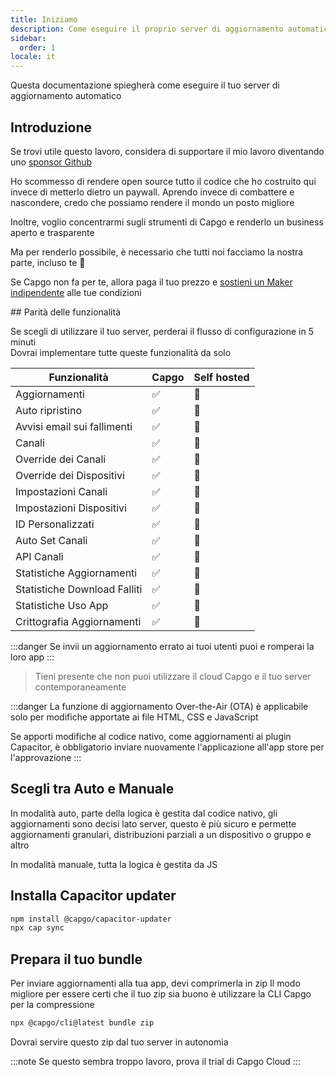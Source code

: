 ```yaml
---
title: Iniziamo
description: Come eseguire il proprio server di aggiornamento automatico
sidebar:
  order: 1
locale: it
---
```



Questa documentazione spiegherà come eseguire il tuo server di aggiornamento automatico

## Introduzione

Se trovi utile questo lavoro, considera di supportare il mio lavoro diventando uno [sponsor Github](https://githubcom/sponsors/riderx)

Ho scommesso di rendere open source tutto il codice che ho costruito qui invece di metterlo dietro un paywall. Aprendo invece di combattere e nascondere, credo che possiamo rendere il mondo un posto migliore

Inoltre, voglio concentrarmi sugli strumenti di Capgo e renderlo un business aperto e trasparente

Ma per renderlo possibile, è necessario che tutti noi facciamo la nostra parte, incluso te 🥹

Se Capgo non fa per te, allora paga il tuo prezzo e [sostieni un Maker indipendente](https://githubcom/sponsors/riderx) alle tue condizioni

<LinkCard title="Considera di Contribuire" href="/docs/plugin/self-hosted/contributing/"/>
## Parità delle funzionalità

Se scegli di utilizzare il tuo server, perderai il flusso di configurazione in 5 minuti\
Dovrai implementare tutte queste funzionalità da solo


| Funzionalità             | Capgo | Self hosted |
| ------------------------ | ----- | ----------- |
| Aggiornamenti           | ✅     | 🚧         |
| Auto ripristino         | ✅     | 🚧         |
| Avvisi email sui fallimenti | ✅     | 🚧         |
| Canali                  | ✅     | 🚧         |
| Override dei Canali     | ✅     | 🚧         |
| Override dei Dispositivi | ✅     | 🚧         |
| Impostazioni Canali     | ✅     | 🚧         |
| Impostazioni Dispositivi| ✅     | 🚧         |
| ID Personalizzati       | ✅     | 🚧         |
| Auto Set Canali         | ✅     | 🚧         |
| API Canali              | ✅     | 🚧         |
| Statistiche Aggiornamenti | ✅     | 🚧         |
| Statistiche Download Falliti | ✅     | 🚧         |
| Statistiche Uso App     | ✅     | 🚧         |
| Crittografia Aggiornamenti | ✅     | 🚧         |

:::danger
Se invii un aggiornamento errato ai tuoi utenti puoi e romperai la loro app
:::

> Tieni presente che non puoi utilizzare il cloud Capgo e il tuo server contemporaneamente

:::danger
La funzione di aggiornamento Over-the-Air (OTA) è applicabile solo per modifiche apportate ai file HTML, CSS e JavaScript

Se apporti modifiche al codice nativo, come aggiornamenti ai plugin Capacitor, è obbligatorio inviare nuovamente l'applicazione all'app store per l'approvazione
:::

## Scegli tra Auto e Manuale
In modalità auto, parte della logica è gestita dal codice nativo, gli aggiornamenti sono decisi lato server, questo è più sicuro e permette aggiornamenti granulari, distribuzioni parziali a un dispositivo o gruppo e altro

In modalità manuale, tutta la logica è gestita da JS

<LinkCard
	title="Aggiornamento Automatico"
	href="/docs/plugin/self-hosted/auto-update/"
/>

<LinkCard
	title="Manuale"
	href="/docs/plugin/self-hosted/manual-update/"
/>

## Installa Capacitor updater

```bash title="Installa il Capacitor updater"
npm install @capgo/capacitor-updater
npx cap sync
```

## Prepara il tuo bundle

Per inviare aggiornamenti alla tua app, devi comprimerla in zip
Il modo migliore per essere certi che il tuo zip sia buono è utilizzare la CLI Capgo per la compressione
```bash title="Crea un bundle con i tuoi file da servire dal tuo server"
npx @capgo/cli@latest bundle zip
```

Dovrai servire questo zip dal tuo server in autonomia

<LinkCard
	title="Aggiornamento Automatico"
	href="/docs/plugin/self-hosted/auto-update/"
/>

<LinkCard
	title="Manuale"
	href="/docs/plugin/self-hosted/manual-update/"
/>

:::note
Se questo sembra troppo lavoro, prova il trial di Capgo Cloud
:::